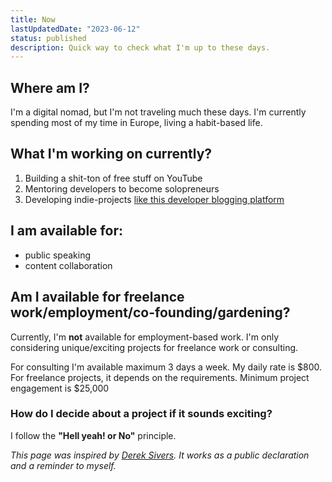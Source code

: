 ```yaml
---
title: Now
lastUpdatedDate: "2023-06-12"
status: published
description: Quick way to check what I'm up to these days.
---
```


## Where am I?

I'm a digital nomad, but I'm not traveling much these days. I'm currently spending most of my time in Europe, living a habit-based life.

## What I'm working on currently?

1.  Building a shit-ton of free stuff on YouTube
2.  Mentoring developers to become solopreneurs
3.  Developing indie-projects [like this developer blogging platform](https://github.com/thedevdavid/digital-garden)

## I am available for:

- public speaking
- content collaboration

## Am I available for freelance work/employment/co-founding/gardening?

Currently, I'm **not** available for employment-based work. I'm only considering unique/exciting projects for freelance work or consulting.

For consulting I'm available maximum 3 days a week. My daily rate is $800.
For freelance projects, it depends on the requirements. Minimum project engagement is $25,000

### How do I decide about a project if it sounds exciting?

I follow the **"Hell yeah! or No"** principle.

_This page was inspired by [Derek Sivers](https://nownownow.com/about). It works as a public declaration and a reminder to myself._
